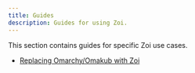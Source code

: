 ```yaml
---
title: Guides
description: Guides for using Zoi.
---
```


This section contains guides for specific Zoi use cases.

- [Replacing Omarchy/Omakub with Zoi](/docs/zds/zoi/guides/omamix)
